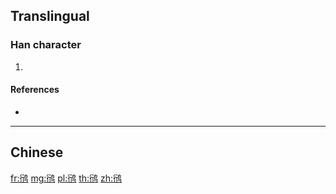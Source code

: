 {{character info/new}}
{{also|鴴}}
==Translingual==

===Han character===
{{Han char|rn=196|rad=鸟|as=06|sn=11|four=|canj=HOMNM}}

# {{defn|Han|sort=鸟06}}

====References====
* {{Han ref|kx=1505.141|hdz=74630.110|uh=9E3B|ud=40507}}

----

==Chinese==
{{zh-see|鴴}}

[[fr:鸻]]
[[mg:鸻]]
[[pl:鸻]]
[[th:鸻]]
[[zh:鸻]]